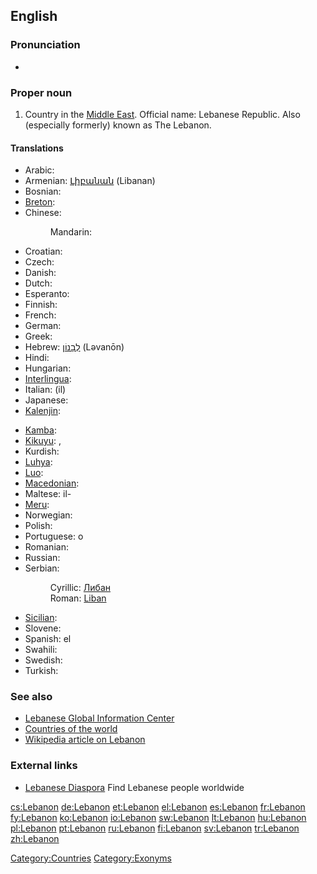 ==English==
{{wikipedia}}

===Pronunciation===
* {{audio|En-US-Lebanon.ogg|Audio}}

===Proper noun===
{{en-proper noun}}

# Country in the [[Middle East]].  Official name: Lebanese Republic.  Also (especially formerly) known as The Lebanon.

====Translations====
{{trans-top|Lebanese Republic}}
* Arabic: {{t-|ar|لبنان|m|tr=lubnān}}
* Armenian: [[Լիբանան]] (Libanan)
* Bosnian: {{t-|bs|Liban|m}}
* [[Breton]]: {{t-|br|Liban|xs=Breton}}
* Chinese:
*: Mandarin: {{t|cmn|黎巴嫩|tr=Líbānèn|sc=Hani}}
* Croatian: {{t+|hr|Libanon|m}}
* Czech: {{t-|cs|Libanon|m}}
* Danish: {{t-|da|Libanon}}
* Dutch: {{t+|nl|Libanon}}
* Esperanto: {{t-|eo|Libano|xs=Esperanto}}
* Finnish: {{t+|fi|Libanon}}
* French: {{t+|fr|Liban|m}}
* German: {{t+|de|Libanon|m}}
* Greek: {{t+|el|Λίβανος|m|tr=Lívanos}}
* Hebrew: [[לבנון|לְבָנוֹן]] (Ləvanōn)
* Hindi: {{t|hi|लेबनान|tr=lebanān|xs=Hindi}}
* Hungarian: {{t+|hu|Libanon}}
* [[Interlingua]]: {{t-|ia|Libano|xs=Interlingua}}
* Italian: (il) {{t-|it|Libano|m}}
* Japanese: {{t+|ja|レバノン|tr=Rebanon}}
* [[Kalenjin]]: {{tø|kln|Lebanon}}
{{trans-mid}}
* [[Kamba]]: {{tø|kam|Lebanon}}
* [[Kikuyu]]: {{tø|ki|Lebanon}},  {{tø|ki|Lebanon}}
* Kurdish: {{ku-Arab|[[لوبنان]]}}
* [[Luhya]]: {{tø|luy|Lebanon}}
* [[Luo]]: {{tø|luo|Lebanon}}
* [[Macedonian]]: {{t+|mk|Либан|m|tr=Líban}}
* Maltese: il-{{t|mt|Libanu|xs=Maltese}}
* [[Meru]]: {{tø|mer|Lebanon}}
* Norwegian: {{t+|no|Libanon}}
* Polish: {{t+|pl|Liban}}
* Portuguese: o {{t+|pt|Líbano|m}}
* Romanian: {{t-|ro|Liban|m}}
* Russian: {{t|ru|Ливан|m|tr=Liván}}
* Serbian:
*: Cyrillic: [[Либан#Serbian|Либан]] {{m}}
*: Roman: [[Liban#Serbian|Liban]] {{m}}
* [[Sicilian]]: {{t-|scn|Lìbbanu|m|xs=Sicilian}}
* Slovene: {{t+|sl|Libanon|m}}
* Spanish: el {{t+|es|Líbano|m}}
* Swahili: {{t+|sw|Lebanon|xs=Swahili}}
* Swedish: {{t+|sv|Libanon}}
* Turkish: {{t+|tr|Lübnan}}
{{trans-bottom}}

===See also===
* [http://www.lgic.org Lebanese Global Information Center]
* [[Appendix:Countries of the world|Countries of the world]]
* [[w:Lebanon|Wikipedia article on Lebanon]]

===External links===
* [http://leb.org/ Lebanese Diaspora] Find Lebanese people worldwide

[[Category:Countries]]
[[Category:Exonyms]]

[[cs:Lebanon]]
[[de:Lebanon]]
[[et:Lebanon]]
[[el:Lebanon]]
[[es:Lebanon]]
[[fr:Lebanon]]
[[fy:Lebanon]]
[[ko:Lebanon]]
[[io:Lebanon]]
[[sw:Lebanon]]
[[lt:Lebanon]]
[[hu:Lebanon]]
[[pl:Lebanon]]
[[pt:Lebanon]]
[[ru:Lebanon]]
[[fi:Lebanon]]
[[sv:Lebanon]]
[[tr:Lebanon]]
[[zh:Lebanon]]